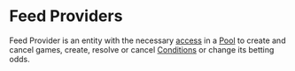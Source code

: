 # Feed Providers

Feed Provider is an entity with the necessary [access](/contracts/access) in a [Pool](/concepts/protocol/pools) to
create and cancel games, create, resolve or cancel [Conditions](/concepts/protocol/conditions) or change its betting odds.
